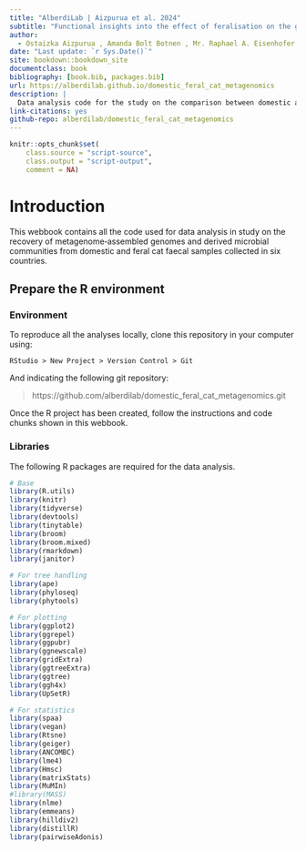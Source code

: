 ```yaml
---
title: "AlberdiLab | Aizpurua et al. 2024"
subtitle: "Functional insights into the effect of feralisation on the gut microbiota of cats worldwide"
author:
  - Ostaizka Aizpurua , Amanda Bolt Botnen , Mr. Raphael A. Eisenhofer , Iñaki Odriozola , Luisa Santos-Bay , Mads Bjorn Bjornsen , Dr. Thomas Gilbert, Antton Alberdi^[University of Copenhagen, antton.alberdi@sund.ku.dk]
date: "Last update: `r Sys.Date()`"
site: bookdown::bookdown_site
documentclass: book
bibliography: [book.bib, packages.bib]
url: https://alberdilab.github.io/domestic_feral_cat_metagenomics
description: |
  Data analysis code for the study on the comparison between domestic and feral cats.
link-citations: yes
github-repo: alberdilab/domestic_feral_cat_metagenomics
---
```


```r
knitr::opts_chunk$set(
    class.source = "script-source",
    class.output = "script-output",
    comment = NA)
```

# Introduction

This webbook contains all the code used for data analysis in study on the recovery of metagenome‑assembled genomes and derived microbial communities from domestic and feral cat faecal samples collected in six countries.

## Prepare the R environment

### Environment

To reproduce all the analyses locally, clone this repository in your computer using:

```
RStudio > New Project > Version Control > Git
```

And indicating the following git repository:

> https://github.com/alberdilab/domestic_feral_cat_metagenomics.git

Once the R project has been created, follow the instructions and code chunks shown in this webbook.

### Libraries

The following R packages are required for the data analysis.

```r
# Base
library(R.utils)
library(knitr)
library(tidyverse)
library(devtools)
library(tinytable)
library(broom)
library(broom.mixed)
library(rmarkdown)
library(janitor)

# For tree handling
library(ape)
library(phyloseq)
library(phytools)

# For plotting
library(ggplot2)
library(ggrepel)
library(ggpubr)
library(ggnewscale)
library(gridExtra)
library(ggtreeExtra)
library(ggtree)
library(ggh4x)
library(UpSetR)

# For statistics
library(spaa)
library(vegan)
library(Rtsne)
library(geiger)
library(ANCOMBC)
library(lme4)
library(Hmsc)
library(matrixStats)
library(MuMIn)
#library(MASS)
library(nlme)
library(emmeans)
library(hilldiv2)
library(distillR)
library(pairwiseAdonis)
```
